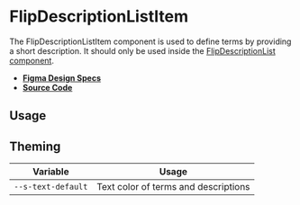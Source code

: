 
<Meta title="Components/FlipDescriptionListItem" />

# FlipDescriptionListItem

The FlipDescriptionListItem component is used to define terms by providing a
short description. It should only be used inside the
[FlipDescriptionList component](?path=/docs/components-flipdescriptionlist--flip-description-list).

- **[Figma Design Specs](https://www.figma.com/file/iRHiAFsHxnzux8gQ9EjlZe/Flip-Components?node-id=2%3A24)**
- **[Source Code](https://github.com/flip-corp/swirl/tree/main/packages/swirl-components/src/components/flip-description-list-item)**

## Usage

<Canvas withSource="open">
  <Story id="components-flipdescriptionlistitem--flip-description-list-item" />
</Canvas>

<ArgsTable story="." />

## Theming

| Variable           | Usage                                |
| ------------------ | ------------------------------------ |
| `--s-text-default` | Text color of terms and descriptions |
